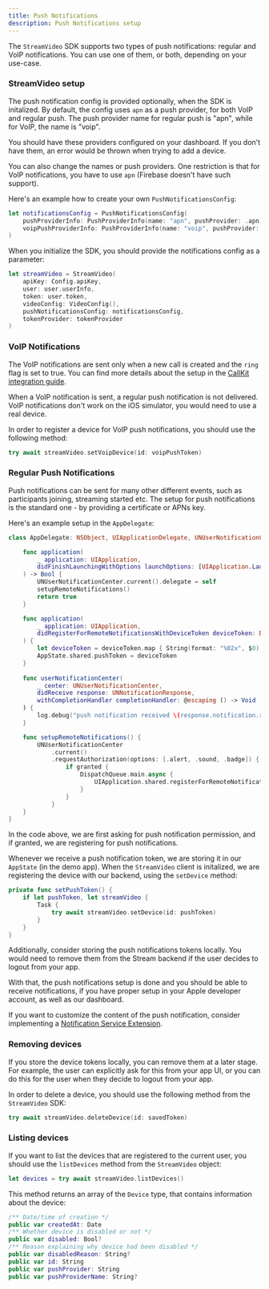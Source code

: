 ```yaml
---
title: Push Notifications
description: Push Notifications setup
---
```


The `StreamVideo` SDK supports two types of push notifications: regular and VoIP notifications. You can use one of them, or both, depending on your use-case.

### StreamVideo setup

The push notification config is provided optionally, when the SDK is initalized. By default, the config uses `apn` as a push provider, for both VoIP and regular push. The push provider name for regular push is "apn", while for VoIP, the name is "voip".

You should have these providers configured on your dashboard. If you don't have them, an error would be thrown when trying to add a device.

You can also change the names or push providers. One restriction is that for VoIP notifications, you have to use `apn` (Firebase doesn't have such support).

Here's an example how to create your own `PushNotificationsConfig`:

```swift
let notificationsConfig = PushNotificationsConfig(
    pushProviderInfo: PushProviderInfo(name: "apn", pushProvider: .apn),
    voipPushProviderInfo: PushProviderInfo(name: "voip", pushProvider: .apn)
)
```

When you initialize the SDK, you should provide the notifications config as a parameter:

```swift
let streamVideo = StreamVideo(
    apiKey: Config.apiKey,
    user: user.userInfo,
    token: user.token,
    videoConfig: VideoConfig(),
    pushNotificationsConfig: notificationsConfig,
    tokenProvider: tokenProvider
)
```

### VoIP Notifications

The VoIP notifications are sent only when a new call is created and the `ring` flag is set to true. You can find more details about the setup in the [CallKit integration guide](./callkit-integration.md).

When a VoIP notification is sent, a regular push notification is not delivered. VoIP notifications don't work on the iOS simulator, you would need to use a real device.

In order to register a device for VoIP push notifications, you should use the following method:

```swift
try await streamVideo.setVoipDevice(id: voipPushToken)
```

### Regular Push Notifications

Push notifications can be sent for many other different events, such as participants joining, streaming started etc. The setup for push notifications is the standard one - by providing a certificate or APNs key.

Here's an example setup in the `AppDelegate`:

```swift
class AppDelegate: NSObject, UIApplicationDelegate, UNUserNotificationCenterDelegate {

    func application(
        _ application: UIApplication,
        didFinishLaunchingWithOptions launchOptions: [UIApplication.LaunchOptionsKey: Any]? = nil
    ) -> Bool {
        UNUserNotificationCenter.current().delegate = self
        setupRemoteNotifications()
        return true
    }

    func application(
        _ application: UIApplication,
        didRegisterForRemoteNotificationsWithDeviceToken deviceToken: Data
    ) {
        let deviceToken = deviceToken.map { String(format: "%02x", $0) }.joined()
        AppState.shared.pushToken = deviceToken
    }
    
    func userNotificationCenter(
        _ center: UNUserNotificationCenter,
        didReceive response: UNNotificationResponse,
        withCompletionHandler completionHandler: @escaping () -> Void
    ) {
        log.debug("push notification received \(response.notification.request.content)")
    }

    func setupRemoteNotifications() {
        UNUserNotificationCenter
            .current()
            .requestAuthorization(options: [.alert, .sound, .badge]) { granted, _ in
                if granted {
                    DispatchQueue.main.async {
                        UIApplication.shared.registerForRemoteNotifications()
                    }
                }
            }
    }
}
```

In the code above, we are first asking for push notification permission, and if granted, we are registering for push notifications.

Whenever we receive a push notification token, we are storing it in our `AppState` (in the demo app). When the `StreamVideo` client is initalized, we are registering the device with our backend, using the `setDevice` method:

```swift
private func setPushToken() {
    if let pushToken, let streamVideo {
        Task {
            try await streamVideo.setDevice(id: pushToken)
        }
    }
}
```

Additionally, consider storing the push notifications tokens locally. You would need to remove them from the Stream backend if the user decides to logout from your app.

With that, the push notifications setup is done and you should be able to receive notifications, if you have proper setup in your Apple developer account, as well as our dashboard.

If you want to customize the content of the push notification, consider implementing a [Notification Service Extension](https://developer.apple.com/documentation/usernotifications/modifying_content_in_newly_delivered_notifications).

### Removing devices

If you store the device tokens locally, you can remove them at a later stage. For example, the user can explicitly ask for this from your app UI, or you can do this for the user when they decide to logout from your app.

In order to delete a device, you should use the following method from the `StreamVideo` SDK:

```swift
try await streamVideo.deleteDevice(id: savedToken)
```

### Listing devices

If you want to list the devices that are registered to the current user, you should use the `listDevices` method from the `StreamVideo` object:

```swift
let devices = try await streamVideo.listDevices()
```

This method returns an array of the `Device` type, that contains information about the device:

```swift
/** Date/time of creation */
public var createdAt: Date
/** Whether device is disabled or not */
public var disabled: Bool?
/** Reason explaining why device had been disabled */
public var disabledReason: String?
public var id: String
public var pushProvider: String
public var pushProviderName: String?
```